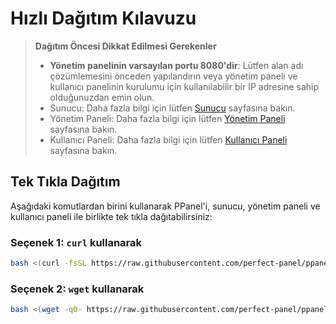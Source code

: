 # Hızlı Dağıtım Kılavuzu

> **Dağıtım Öncesi Dikkat Edilmesi Gerekenler**
>
> - **Yönetim panelinin varsayılan portu 8080'dir**: Lütfen alan adı çözümlemesini önceden yapılandırın veya yönetim paneli ve kullanıcı panelinin kurulumu için kullanılabilir bir IP adresine sahip olduğunuzdan emin olun.
> - Sunucu: Daha fazla bilgi için lütfen [Sunucu](/tr-TR/docs/server/config) sayfasına bakın.
> - Yönetim Paneli: Daha fazla bilgi için lütfen [Yönetim Paneli](/tr-TR/docs/admin/config) sayfasına bakın.
> - Kullanıcı Paneli: Daha fazla bilgi için lütfen [Kullanıcı Paneli](/tr-TR/docs/user/config) sayfasına bakın.

## Tek Tıkla Dağıtım

Aşağıdaki komutlardan birini kullanarak PPanel'i, sunucu, yönetim paneli ve kullanıcı paneli ile birlikte tek tıkla dağıtabilirsiniz:

### Seçenek 1: `curl` kullanarak

```bash
bash <(curl -fsSL https://raw.githubusercontent.com/perfect-panel/ppanel-script/refs/heads/main/install.sh)
```

### Seçenek 2: `wget` kullanarak

```bash
bash <(wget -qO- https://raw.githubusercontent.com/perfect-panel/ppanel-script/refs/heads/main/install.sh)
```


<Giscus />

